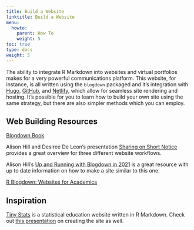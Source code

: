 ```yaml
---
title: Build a Website
linktitle: Build a Website
menu:
  howto:
    parent: How To
    weight: 5
toc: true
type: docs
weight: 5
---
```


The ability to integrate R Markdown into websites and virtual portfolios makes for a very powerful communications platform. This website, for instance, is all written using the `blogdown` packaged and it's integration with [Hugo](https://gohugo.io), [GitHub](https://github.com), and [Netlify](https://www.netlify.com), which allow for seamless site rendering and hosting. It's possible for you to learn how to build your own site using the same strategy, but there are also simpler methods which you can employ.

## Web Building Resources

[Blogdown Book](https://bookdown.org/yihui/blogdown/)

Alison Hill and Desiree De Leon's presentation [Sharing on Short Notice](https://rstudio.com/resources/webinars/sharing-on-short-notice-how-to-get-your-materials-online-with-r-markdown/) provides a great overview for three different website workflows.

Alison Hill's [Up and Running with Blogdown in 2021](https://alison.rbind.io/post/new-year-new-blogdown/) is a great resource with up to date information on how to make a site similar to this one.

[R Blogdown: Websites for Academics](https://codeburst.io/r-blogdown-websites-for-academics-8c381b8372ac)

## Inspiration

[Tiny Stats](https://tinystats.github.io/teacups-giraffes-and-statistics/index.html) is a statistical education website written in R Markdown. Check out [this presentation](https://www.youtube.com/watch?v=69IyhzQ_gys&t=895s) on creating the site as well.